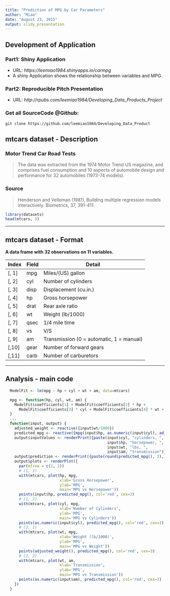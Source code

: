 ```yaml
---
title: "Prediction of MPG by Car Parameters"
author: "Miao"
date: "August 23, 2015"
output: slidy_presentation
---
```


## Development of Application

### Part1: Shiny Application  
- URL: *https://leemiao1984.shinyapps.io/carmpg*
- A shiny Application shows the relationship between variables and MPG.

### Part2: Reproducible Pitch Presentation  
- URL: *http://rpubs.com/leemiao1984/Developing_Data_Products_Project*

### Get all SourceCode @Github:

```
git clone https://github.com/leemiao1984/Developing_Data_Product
```

## mtcars dataset - Description

### Motor Trend Car Road Tests

> The data was extracted from the 1974 Motor Trend US magazine, and comprises fuel consumption and 10 aspects of automobile design and performance for 32 automobiles (1973-74 models).

### Source
> Henderson and Velleman (1981), Building multiple regression models interactively. Biometrics, 37, 391-411.

```r
library(datasets)
head(mtcars, 3)
```

---

## mtcars dataset - Format

**A data frame with 32 observations on 11 variables.**

| Index | Field | Detail |
------- | ----- | ------ |
| [, 1] | mpg | Miles/(US) gallon |
| [, 2]  | cyl | Number of cylinders |
| [, 3]	| disp | Displacement (cu.in.) |
| [, 4]	| hp | Gross horsepower |
| [, 5]	| drat | Rear axle ratio |
| [, 6]	| wt | Weight (lb/1000) |
| [, 7]	| qsec | 1/4 mile time |
| [, 8]	| vs | V/S |
| [, 9]	| am | Transmission (0 = automatic, 1 = manual) |
| [,10]	| gear | Number of forward gears |
| [,11]	| carb | Number of carburetors |

---

## Analysis - main code

```r
  ModelFit <- lm(mpg ~ hp + cyl + wt + am, data=mtcars)

  mpg <- function(hp, cyl, wt, am) {
    ModelFit$coefficients[1] + ModelFit$coefficients[2] * hp + 
      ModelFit$coefficients[3] * cyl + ModelFit$coefficients[4] * wt +     ModelFit$coefficients[5]* am
  }
  ...
  function(input, output) {
    adjusted_weight <- reactive({input$wt/1000})
    predicted_mpg <- reactive({mpg(input$hp, as.numeric(input$cyl), adjusted_weight(),as.numeric(input$am))})
    output$inputValues <- renderPrint({paste(input$cyl, "cylinders, ",
                                             input$hp, "horsepower, ",
                                             input$wt, "lbs, ",
                                             input$am, "transmission")})
    output$prediction <- renderPrint({paste(round(predicted_mpg(), 2), "miles per gallon")})
    output$plots <- renderPlot({
      par(mfrow = c(2, 2))
      # (1, 1)
      with(mtcars, plot(hp, mpg,
                        xlab='Gross Horsepower',
                        ylab='MPG',
                        main='MPG vs Horsepower'))
      points(input$hp, predicted_mpg(), col='red', cex=3)                 
      # (1, 2)
      with(mtcars, plot(cyl, mpg,
                        xlab='Number of Cylinders',
                        ylab='MPG',
                        main='MPG vs Cylinders'))
      points(as.numeric(input$cyl), predicted_mpg(), col='red', cex=3)  
      # (2, 1)
      with(mtcars, plot(wt, mpg,
                        xlab='Weight (lb/1000)',
                        ylab='MPG',
                        main='MPG vs Weight'))
      points(adjusted_weight(), predicted_mpg(), col='red', cex=3)
      # (2, 2)
      with(mtcars, plot(wt, am,
                        xlab='Transmission',
                        ylab='MPG',
                        main='MPG vs Transmission'))
      points(as.numeric(input$am), predicted_mpg(), col='red', cex=3)  
    })
  }
```
